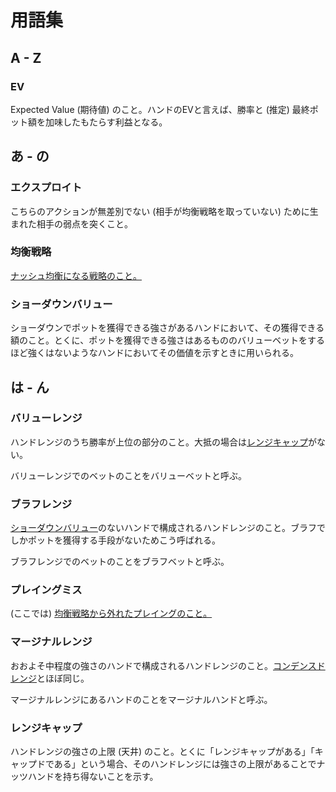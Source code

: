 # 用語集

## A - Z

### EV

Expected Value (期待値) のこと。ハンドのEVと言えば、勝率と (推定) 最終ポット額を加味したもたらす利益となる。

## あ - の

### エクスプロイト

こちらのアクションが無差別でない (相手が均衡戦略を取っていない) ために生まれた相手の弱点を突くこと。

### 均衡戦略

[ナッシュ均衡になる戦略のこと。](/game-theory-101#均衡戦略)

### ショーダウンバリュー

ショーダウンでポットを獲得できる強さがあるハンドにおいて、その獲得できる額のこと。とくに、ポットを獲得できる強さはあるもののバリューベットをするほど強くはないようなハンドにおいてその価値を示すときに用いられる。

## は - ん

### バリューレンジ

ハンドレンジのうち勝率が上位の部分のこと。大抵の場合は[レンジキャップ](/glossary#レンジキャップ)がない。

バリューレンジでのベットのことをバリューベットと呼ぶ。

### ブラフレンジ

[ショーダウンバリュー](/glossary#ショーダウンバリュー)のないハンドで構成されるハンドレンジのこと。ブラフでしかポットを獲得する手段がないためこう呼ばれる。

ブラフレンジでのベットのことをブラフベットと呼ぶ。

### プレイングミス

(ここでは) [均衡戦略から外れたプレイングのこと。](/analyzing-exploit#プレイングミスとは何か)

### マージナルレンジ

おおよそ中程度の強さのハンドで構成されるハンドレンジのこと。[コンデンスドレンジ](/categorizing-ranges#コンデンスドレンジ)とほぼ同じ。

マージナルレンジにあるハンドのことをマージナルハンドと呼ぶ。

### レンジキャップ

ハンドレンジの強さの上限 (天井) のこと。とくに「レンジキャップがある」「キャップドである」という場合、そのハンドレンジには強さの上限があることでナッツハンドを持ち得ないことを示す。
